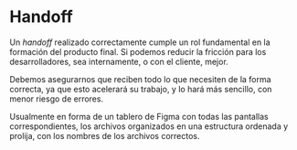 # Handoff

Un *handoff* realizado correctamente cumple un rol fundamental en la formación del producto final.
Si podemos reducir la fricción para los desarrolladores, sea internamente, o con el cliente, mejor.

Debemos asegurarnos que reciben todo lo que necesiten de la forma correcta, ya que esto acelerará su trabajo, y lo hará más sencillo, con menor riesgo de errores.

Usualmente en forma de un tablero de Figma con todas las pantallas correspondientes, los archivos organizados en una estructura ordenada y prolija, con los nombres de los archivos correctos.